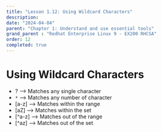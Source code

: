 ```yaml
---
title: "Lesson 1.12: Using Wildcard Characters"
description: 
date: "2024-04-04"
parent: "Chapter 1: Understand and use essential tools"
grand_parent : "Redhat Enterprise Linux 9 - EX200 RHCSA"
order: 12
completed: true
---
```


# Using Wildcard Characters

- ? --> Matches any single character
- `*` --> Matches any number of character
- [a-z] --> Matches within the range
- [aZ] --> Matches within the set 
- [^a-z] --> Matches out of the range
- [^az] --> Matches out of the set